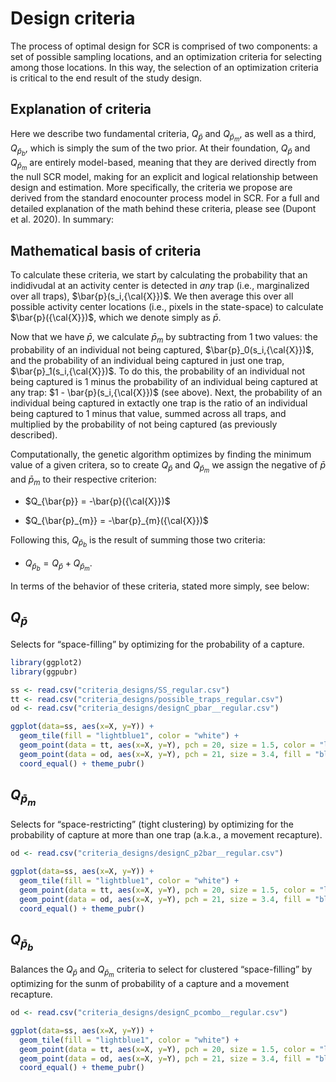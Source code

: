 # Design criteria {#criteria}

The process of optimal design for SCR is comprised of two components: a set of possible sampling locations, and an optimization criteria for selecting among those locations. In this way, the selection of an optimization criteria is critical to the end result of the study design.

## Explanation of criteria

Here we describe two fundamental criteria, $Q_\bar{p}$ and $Q_{\bar{p}_{m}}$, as well as a third, $Q_{\bar{p}_{b}}$, which is simply the sum of the two prior. At their foundation, $Q_\bar{p}$ and $Q_{\bar{p}_{m}}$ are entirely model-based, meaning that they are derived directly from the null SCR model, making for an explicit and logical relationship between design and estimation. More specifically, the criteria we propose are derived from the standard enocounter process model in SCR. For a full and detailed explanation of the math behind these criteria, please see (Dupont et al. 2020). In summary: 

## Mathematical basis of criteria

To calculate these criteria, we start by calculating the probability that an indidivudal at an activity center is detected in *any* trap (i.e., marginalized over all traps), $\bar{p}(s_i,{\cal{X}})$. We then average this over all possible activity center locations (i.e., pixels in the state-space) to calculate $\bar{p}({\cal{X}})$, which we denote simply as $\bar{p}$. 

Now that we have $\bar{p}$, we calculate $\bar{p}_{m}$ by subtracting from 1 two values: the probability of an individual not being captured, $\bar{p}_0(s_i,{\cal{X}})$, and the probability of an individual being captured in just one trap, $\bar{p}_1(s_i,{\cal{X}})$. To do this, the probability of an individual not being captured is 1 minus the probability of an individual being captured at any trap: $1 - \bar{p}(s_i,{\cal{X}})$ (see above). Next, the probability of an individual being captured in extactly one trap is the ratio of an individual being captured to 1 minus that value, summed across all traps, and multiplied by the probability of not being captured (as previously described).

Computationally, the genetic algorithm optimizes by finding the minimum value of a given critera, so to create $Q_{\bar{p}}$ and $Q_{\bar{p}_{m}}$ we assign the negative of $\bar{p}$ and $\bar{p}_{m}$ to their respective criterion: 

- $Q_{\bar{p}} = -\bar{p}({\cal{X}})$

- $Q_{\bar{p}_{m}} = -\bar{p}_{m}({\cal{X}})$ 

Following this, $Q_{\bar{p}_{b}}$ is the result of summing those two criteria: 

- $Q_{\bar{p}_{b}} = Q_{\bar{p}} + Q_{\bar{p}_{m}}$.

In terms of the behavior of these criteria, stated more simply, see below:

## $Q_\bar{p}$

Selects for "space-filling" by optimizing for the probability of a capture.

```r
library(ggplot2)
library(ggpubr)

ss <- read.csv("criteria_designs/SS_regular.csv")
tt <- read.csv("criteria_designs/possible_traps_regular.csv")
od <- read.csv("criteria_designs/designC_pbar__regular.csv")

ggplot(data=ss, aes(x=X, y=Y)) +
  geom_tile(fill = "lightblue1", color = "white") +
  geom_point(data = tt, aes(x=X, y=Y), pch = 20, size = 1.5, color = "lightblue3") +
  geom_point(data = od, aes(x=X, y=Y), pch = 21, size = 3.4, fill = "black", color = "white") +
  coord_equal() + theme_pubr()

```

## $Q_{\bar{p}_{m}}$

Selects for "space-restricting" (tight clustering) by optimizing for the probability of capture at more than one trap (a.k.a., a movement recapture).

```r

od <- read.csv("criteria_designs/designC_p2bar__regular.csv")

ggplot(data=ss, aes(x=X, y=Y)) +
  geom_tile(fill = "lightblue1", color = "white") +
  geom_point(data = tt, aes(x=X, y=Y), pch = 20, size = 1.5, color = "lightblue3") +
  geom_point(data = od, aes(x=X, y=Y), pch = 21, size = 3.4, fill = "black", color = "white") +
  coord_equal() + theme_pubr()

```

## $Q_{\bar{p}_{b}}$

Balances the $Q_\bar{p}$ and $Q_{\bar{p}_{m}}$ criteria to select for clustered "space-filling" by optimizing for the sunm of probability of a capture and a movement recapture.

```r

od <- read.csv("criteria_designs/designC_pcombo__regular.csv")

ggplot(data=ss, aes(x=X, y=Y)) +
  geom_tile(fill = "lightblue1", color = "white") +
  geom_point(data = tt, aes(x=X, y=Y), pch = 20, size = 1.5, color = "lightblue3") +
  geom_point(data = od, aes(x=X, y=Y), pch = 21, size = 3.4, fill = "black", color = "white") +
  coord_equal() + theme_pubr()

```
